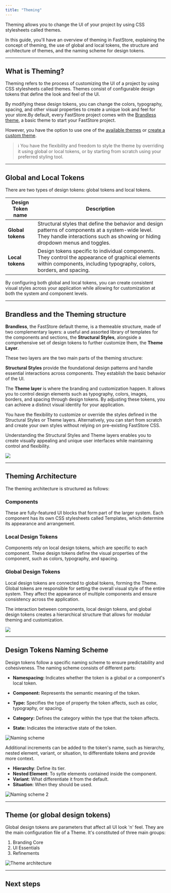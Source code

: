 ```yaml
---
title: "Theming"
---
```


Theming allows you to change the UI of your project by using CSS stylesheets called themes.

In this guide, you'll have an overview of theming in FastStore, explaining the concept of theming, the use of global and local tokens, the structure and architecture of themes, and the naming scheme for design tokens.

---

## What is Theming?

Theming refers to the process of customizing the UI of a project by using CSS stylesheets called themes.
Themes consist of configurable design tokens that define the look and feel of the UI.

By modifying these design tokens, you can change the colors, typography, spacing, and other visual properties to create a unique look and feel for your store.By default, every FastStore project comes with the [Brandless theme](https://developers.vtex.com/docs/theming-overview#brandless-and-the-theming-structure), a basic theme to start your FastStore project.

However, you have the option to use one of the [available themes](https://developers.vtex.com/docs/guides/faststore/themes-overview#available-themes) or [create a custom theme](https://developers.vtex.com/docs/guides/faststore/themes-overview#creating-a-custom-theme).

> ℹ️ You have the flexibility and freedom to style the theme by overriding it using global or local tokens, or by starting from scratch using your preferred styling tool.

---

## Global and Local Tokens

There are two types of design tokens: global tokens and local tokens.

| Design Token name | Description                                                                                                                                                                         |
| ----------------- | ----------------------------------------------------------------------------------------------------------------------------------------------------------------------------------- |
| **Global tokens** | Structural styles that define the behavior and design patterns of components at a system-wide level. They handle interactions such as showing or hiding dropdown menus and toggles. |
| **Local tokens**  | Design tokens specific to individual components. They control the appearance of graphical elements within components, including typography, colors, borders, and spacing.           |

By configuring both global and local tokens, you can create consistent visual styles across your application while allowing for customization at both the system and component levels.

---

## Brandless and the Theming structure

 **Brandless**, the FastStore default theme, is a themeable structure, made of two complementary layers:
 a useful and assorted library of templates for the components and sections, the **Structural Styles**, alongside a comprehensive set of design tokens to further customize them, the **Theme Layer**.

These two layers are the two main parts of the theming structure:

**Structural Styles** provide the foundational design patterns and handle essential interactions across components. They establish the basic behavior of the UI.

The **Theme layer** is where the branding and customization happen. It allows you to control design elements such as typography, colors, images, borders, and spacing through design tokens. By adjusting these tokens, you can achieve a distinct visual identity for your application.

You have the flexibility to customize or override the styles defined in the Structural Styles or Theme layers. Alternatively, you can start from scratch and create your own styles without relying on pre-existing FastStore CSS.

Understanding the Structural Styles and Theme layers enables you to create visually appealing and unique user interfaces while maintaining control and flexibility.

![](https://vtexhelp.vtexassets.com/assets/docs/src/theming-intro___1d021c8548ba2338faba6dd2995bf7ce.png)

---

## Theming Architecture

The theming architecture is structured as follows:

<Steps>

### Components

These are fully-featured UI blocks that form part of the larger system. Each component has its own CSS stylesheets called Templates, which determine its appearance and arrangement.

### Local Design Tokens

Components rely on local design tokens, which are specific to each component. These design tokens define the visual properties of the component, such as colors, typography, and spacing.

### Global Design Tokens

Local design tokens are connected to global tokens, forming the Theme. Global tokens are responsible for setting the overall visual style of the entire system. They affect the appearance of multiple components and ensure consistency across the application.

</Steps>

The interaction between components, local design tokens, and global design tokens creates a hierarchical structure that allows for modular theming and customization.

![](https://vtexhelp.vtexassets.com/assets/docs/src/theming-architecture___f965569346d8d7d6a3de1f020f06ac99.png)

---

## Design Tokens Naming Scheme

Design tokens follow a specific naming scheme to ensure predictability and cohesiveness. The naming scheme consists of different parts:

- **Namespacing:** Indicates whether the token is a global or a component's local token.

- **Component:** Represents the semantic meaning of the token.

- **Type:** Specifies the type of property the token affects, such as color, typography, or spacing.

- **Category:** Defines the category within the type that the token affects.

- **State:** Indicates the interactive state of the token.

![Naming scheme](https://vtexhelp.vtexassets.com/assets/docs/src/theming-naming-1___32778b6c40f12a94ac4a54a90879aeef.png)

Additional increments can be added to the token's name, such as hierarchy, nested element, variant, or situation, to differentiate tokens and provide more context.

- **Hierarchy**: Define its tier.
- **Nested Element**: To sytle elements contained inside the component.
- **Variant**: What differentiate it from the default.
- **Situation**: When they should be used.

![Naming scheme 2](https://vtexhelp.vtexassets.com/assets/docs/src/theming-naming-2___4668c9e8da8bec361681d41b6a2e7266.png)

---

## Theme (or global design tokens)

Global design tokens are parameters that affect all UI look 'n' feel. They are the main configuration file of a Theme. It's constituted of three main groups:

1. Branding Core
2. UI Essentials
3. Refinements

![Theme architecture](https://vtexhelp.vtexassets.com/assets/docs/src/theming-global-tokens___e4e339f287113ecae974234ecbad1bff.png)

---

## Next steps

<Flex>
<WhatsNextCard
  title="Global Tokens"
  linkTo="/docs/global-tokens/overview"
/>

<WhatsNextCard
  title="Themes"
  href="/docs/guides/faststore/themes-overview"
/>

<WhatsNextCard
  title="Icons"
  href="/docs/guide/faststore/docs-icons"
/>
<WhatsNextCard
  title="Customizing"
  href="/docs/guide/faststore/building-sections-component-customization-overview"
/>
</Flex>
